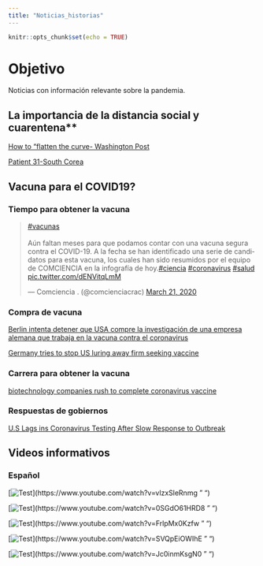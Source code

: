 ```yaml
---
title: "Noticias_historias"
---
```


```r
knitr::opts_chunk$set(echo = TRUE)
```

# Objetivo

Noticias con información relevante sobre la pandemia. 


## La importancia de la distancia social y cuarentena**

[How to "flatten the curve- Washington Post](https://www.washingtonpost.com/graphics/2020/world/corona-simulator/)

[Patient 31-South Corea](https://graphics.reuters.com/CHINA-HEALTH-SOUTHKOREA-CLUSTERS/0100B5G33SB/index.html)

## Vacuna para el COVID19?

### Tiempo para obtener la vacuna 

<blockquote class="twitter-tweet"><p lang="es" dir="ltr"><a href="https://twitter.com/hashtag/vacunas?src=hash&amp;ref_src=twsrc%5Etfw">#vacunas</a><br><br>Aún faltan meses para que podamos contar con una vacuna segura contra el COVID-19. A la fecha se han identificado una serie de candidatos para esta vacuna, los cuales han sido resumidos por el equipo de COMCIENCIA en la infografía de hoy.<a href="https://twitter.com/hashtag/ciencia?src=hash&amp;ref_src=twsrc%5Etfw">#ciencia</a> <a href="https://twitter.com/hashtag/coronavirus?src=hash&amp;ref_src=twsrc%5Etfw">#coronavirus</a> <a href="https://twitter.com/hashtag/salud?src=hash&amp;ref_src=twsrc%5Etfw">#salud</a> <a href="https://t.co/dENVitqLmM">pic.twitter.com/dENVitqLmM</a></p>&mdash; Comciencia . (@comcienciacrac) <a href="https://twitter.com/comcienciacrac/status/1241200175240052736?ref_src=twsrc%5Etfw">March 21, 2020</a></blockquote> <script async src="https://platform.twitter.com/widgets.js" charset="utf-8"></script>

### Compra de vacuna 

[Berlin intenta detener que USA compre la investigación de una empresa alemana que trabaja en la vacuna contra el coronavirus](https://elpais.com/sociedad/2020-03-15/berlin-trata-de-impedir-que-ee-uu-compre-la-investigacion-de-una-empresa-alemana-que-trabaja-en-la-vacuna-contra-el-virus.html?ssm=TW_CC)

[Germany tries to stop US luring away firm seeking vaccine](https://www.cnbc.com/2020/03/15/coronavirus-germany-tries-to-stop-us-luring-away-firm-seeking-vaccine.html?fbclid=IwAR0Z7cEGB4TG6jAHHO3IHGnIe6M4QpLwMyIq1x6kGF87FIMJRt8EO81Cfkw)

### Carrera para obtener la vacuna 

[biotechnology companies rush to complete coronavirus vaccine](https://www.wbur.org/commonhealth/2020/02/21/were-racing-time-biotechnology-companies-rush-to-complete-coronavirus-vaccine)


### Respuestas de gobiernos 

[U.S Lags ins Coronavirus Testing After Slow Response to Outbreak](https://www.nytimes.com/interactive/2020/03/17/us/coronavirus-testing-data.html?action=click&module=Top%20Stories&pgtype=Homepage)


## Videos informativos 

### Español

[![Test](http://img.youtube.com/vi/vlzxSleRnmg/0.jpg)](https://www.youtube.com/watch?v=vlzxSleRnmg " ")


[![Test](http://img.youtube.com/vi/0SGdO61HRD8/0.jpg)](https://www.youtube.com/watch?v=0SGdO61HRD8 " ")

[![Test](http://img.youtube.com/vi/FrlpMx0Kzfw/0.jpg)](https://www.youtube.com/watch?v=FrlpMx0Kzfw " ")

[![Test](http://img.youtube.com/vi/SVQpEiOWIhE/0.jpg)](https://www.youtube.com/watch?v=SVQpEiOWIhE " ")

[![Test](http://img.youtube.com/vi/Jc0inmKsgN0/0.jpg)](https://www.youtube.com/watch?v=Jc0inmKsgN0 " ")

